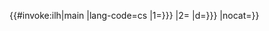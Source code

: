 <includeonly>{{#invoke:ilh|main |lang-code=cs |1={{{1|{{{2|}}}}}} |2={{{2|}}} |d={{{d|{{{3|}}}}}} |nocat={{{nocat|}}}}}</includeonly><noinclude>{{Documentation|Template:Internal link helper/doc}}</noinclude>